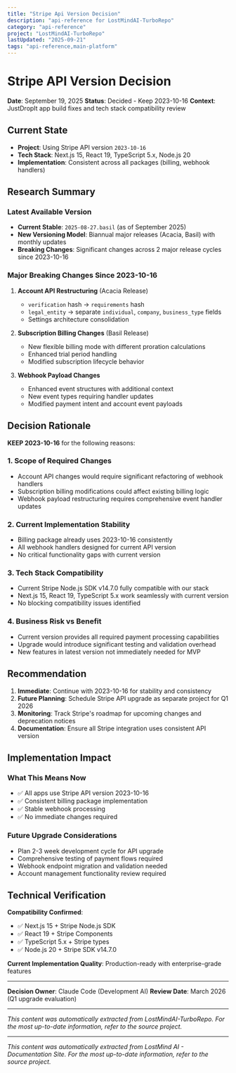 ```yaml
---
title: "Stripe Api Version Decision"
description: "api-reference for LostMindAI-TurboRepo"
category: "api-reference"
project: "LostMindAI-TurboRepo"
lastUpdated: "2025-09-21"
tags: "api-reference,main-platform"
---
```


# Stripe API Version Decision

**Date**: September 19, 2025
**Status**: Decided - Keep 2023-10-16
**Context**: JustDropIt app build fixes and tech stack compatibility review

## Current State

- **Project**: Using Stripe API version `2023-10-16`
- **Tech Stack**: Next.js 15, React 19, TypeScript 5.x, Node.js 20
- **Implementation**: Consistent across all packages (billing, webhook handlers)

## Research Summary

### Latest Available Version

- **Current Stable**: `2025-08-27.basil` (as of September 2025)
- **New Versioning Model**: Biannual major releases (Acacia, Basil) with monthly updates
- **Breaking Changes**: Significant changes across 2 major release cycles since 2023-10-16

### Major Breaking Changes Since 2023-10-16

1. **Account API Restructuring** (Acacia Release)
   - `verification` hash → `requirements` hash
   - `legal_entity` → separate `individual`, `company`, `business_type` fields
   - Settings architecture consolidation

2. **Subscription Billing Changes** (Basil Release)
   - New flexible billing mode with different proration calculations
   - Enhanced trial period handling
   - Modified subscription lifecycle behavior

3. **Webhook Payload Changes**
   - Enhanced event structures with additional context
   - New event types requiring handler updates
   - Modified payment intent and account event payloads

## Decision Rationale

**KEEP 2023-10-16** for the following reasons:

### 1. **Scope of Required Changes**

- Account API changes would require significant refactoring of webhook handlers
- Subscription billing modifications could affect existing billing logic
- Webhook payload restructuring requires comprehensive event handler updates

### 2. **Current Implementation Stability**

- Billing package already uses 2023-10-16 consistently
- All webhook handlers designed for current API version
- No critical functionality gaps with current version

### 3. **Tech Stack Compatibility**

- Current Stripe Node.js SDK v14.7.0 fully compatible with our stack
- Next.js 15, React 19, TypeScript 5.x work seamlessly with current version
- No blocking compatibility issues identified

### 4. **Business Risk vs Benefit**

- Current version provides all required payment processing capabilities
- Upgrade would introduce significant testing and validation overhead
- New features in latest version not immediately needed for MVP

## Recommendation

1. **Immediate**: Continue with 2023-10-16 for stability and consistency
2. **Future Planning**: Schedule Stripe API upgrade as separate project for Q1 2026
3. **Monitoring**: Track Stripe's roadmap for upcoming changes and deprecation notices
4. **Documentation**: Ensure all Stripe integration uses consistent API version

## Implementation Impact

### What This Means Now

- ✅ All apps use Stripe API version 2023-10-16
- ✅ Consistent billing package implementation
- ✅ Stable webhook processing
- ✅ No immediate changes required

### Future Upgrade Considerations

- Plan 2-3 week development cycle for API upgrade
- Comprehensive testing of payment flows required
- Webhook endpoint migration and validation needed
- Account management functionality review required

## Technical Verification

**Compatibility Confirmed**:

- ✅ Next.js 15 + Stripe Node.js SDK
- ✅ React 19 + Stripe Components
- ✅ TypeScript 5.x + Stripe types
- ✅ Node.js 20 + Stripe SDK v14.7.0

**Current Implementation Quality**: Production-ready with enterprise-grade features

---

**Decision Owner**: Claude Code (Development AI)
**Review Date**: March 2026 (Q1 upgrade evaluation)


---
*This content was automatically extracted from LostMindAI-TurboRepo. For the most up-to-date information, refer to the source project.*


---
*This content was automatically extracted from LostMind AI - Documentation Site. For the most up-to-date information, refer to the source project.*
